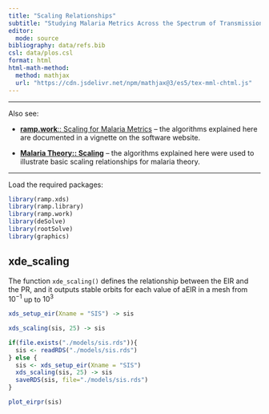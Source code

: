 ```yaml
---
title: "Scaling Relationships"
subtitle: "Studying Malaria Metrics Across the Spectrum of Transmission Intensity"
editor:
  mode: source
bibliography: data/refs.bib
csl: data/plos.csl 
format: html
html-math-method:
  method: mathjax
  url: "https://cdn.jsdelivr.net/npm/mathjax@3/es5/tex-mml-chtml.js"
---
```


------------------------------------------------------------------------

Also see:

-   [**ramp.work**:: Scaling for Malaria Metrics](https://dd-harp.github.io/ramp.work/articles/Scaling.html) -- the algorithms explained here are documented in a vignette on the software website.

-   [**Malaria Theory:: Scaling**](https://faculty.washington.edu/smitdave/theory/scaling.html) -- the algorithms explained here were used to illustrate basic scaling relationships for malaria theory.

------------------------------------------------------------------------

Load the required packages:

```r
library(ramp.xds)
library(ramp.library)
library(ramp.work)
library(deSolve)
library(rootSolve)
library(graphics)
```

## xde_scaling

The function `xde_scaling()` defines the relationship between the EIR and the PR, and it outputs stable orbits for each value of aEIR in a mesh from $10^{-1}$ up to $10^{3}$

```r
xds_setup_eir(Xname = "SIS") -> sis
```

```r
xds_scaling(sis, 25) -> sis
```

```r
if(file.exists("./models/sis.rds")){
  sis <- readRDS("./models/sis.rds")
} else {
  sis <- xds_setup_eir(Xname = "SIS")
  xds_scaling(sis, 25) -> sis 
  saveRDS(sis, file="./models/sis.rds")
}
```

```r
plot_eirpr(sis)
```
